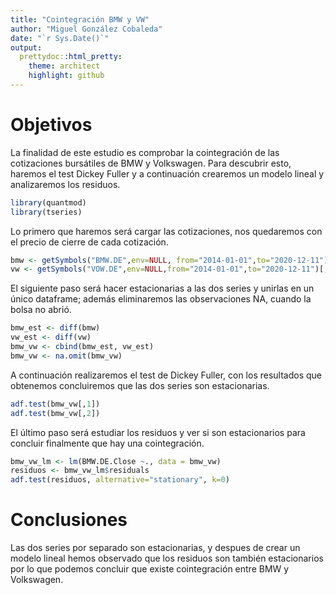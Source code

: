 ---
title: "Cointegración BMW y VW"
author: "Miguel González Cobaleda"
date: "`r Sys.Date()`"
output:
  prettydoc::html_pretty:
    theme: architect
    highlight: github
---

# Objetivos

La finalidad de este estudio es comprobar la cointegración de las cotizaciones bursátiles de BMW y Volkswagen.
Para descubrir esto, haremos el test Dickey Fuller y a continuación crearemos un modelo lineal y analizaremos los residuos.

```{r warning=FALSE}
library(quantmod)
library(tseries)
```

Lo primero que haremos será cargar las cotizaciones, nos quedaremos con el precio de cierre de cada cotización.

```{r}
bmw <- getSymbols("BMW.DE",env=NULL, from="2014-01-01",to="2020-12-11")[,4]
vw <- getSymbols("VOW.DE",env=NULL,from="2014-01-01",to="2020-12-11")[,4]
```

El siguiente paso será hacer estacionarias a las dos series y unirlas en un único dataframe; además eliminaremos las observaciones NA, cuando la bolsa no abrió.

```{r}
bmw_est <- diff(bmw)
vw_est <- diff(vw)
bmw_vw <- cbind(bmw_est, vw_est)
bmw_vw <- na.omit(bmw_vw)
```


A continuación realizaremos el test de Dickey Fuller, con los resultados que obtenemos concluiremos que las dos series son estacionarias.

```{r}
adf.test(bmw_vw[,1])
adf.test(bmw_vw[,2])
```

El último paso será estudiar los residuos y ver si son estacionarios para concluir finalmente que hay una cointegración. 

```{r}
bmw_vw_lm <- lm(BMW.DE.Close ~., data = bmw_vw)
residuos <- bmw_vw_lm$residuals
adf.test(residuos, alternative="stationary", k=0)
```

# Conclusiones

Las dos series por separado son estacionarias, y despues de crear un modelo lineal hemos observado que los residuos son también estacionarios por lo que podemos concluir que existe cointegración entre BMW y Volkswagen.